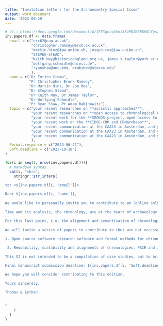 ```yaml
---
title: "Invitation letters for the Archaeometry Special Issue"
output: word_document
date: '2023-04-29'
---
```


```r
# cf.: https://docs.google.com/document/d/1FEXgenqAbui3XzMNIKSRGHOCYgsziSyAuOID34EFVek/edit#
inv.papers.df <- data.frame(
  email = c("erc62@cam.ac.uk",
            "christopher.ramsey@arch.ox.ac.uk",
            "martin.hinz@iaw.unibe.ch, joseph.roe@iaw.unibe.ch",
            "STEVEN-STEAD",
            "Keith.May@historicengland.org.uk, james.s.taylor@york.ac.uk",
            "wolfgang.schmidle@dainst.de",
            "ryanshaw@unc.edu, arabinow@utexas.edu"
            ),
  name = c("Dr Enrico Crema",
           "Pr Christopher Bronk Ramsey",
           "Dr Martin Hinz, Dr Joe Roe",
           "Dr Stephen Stead",
           "Dr Keith May, Dr James Taylor",
           "Dr Wolfgang Schmidle",
           "Pr Ryan Shaw, Pr Adam Rabinowitz"),
  topic = c("your recent researches on **aoristic approaches**",
            "your recent researches on **open access to chronological data**, **cross-dating and multi-resolution chronologies alignment**, or **radiocarbon dating**",
            "your recent work for the **XRONOS project, open access to chronological data, cross-dating and alignment of multi-resolution chronologies**",
            "your recent work on the **CIDOC-CRM and CRMarchaeo**",
            "your recent communication at the CAA23 in Amsterdam, and your work on 'The Matrix' particularly its FAIRability",
            "your recent communication at the CAA23 in Amsterdam, and your work on the **LOD gazetteer of cultural periods ChronOntology**",
            "your recent communication at the CAA23 in Amsterdam, and your work on the **LOD gazetteer of cultural periods PeriodO**"
            ),
  Formal.response = c("2023-06-21"),
  Soft.deadline = c("2023-10-18")
)

```


```r
for(i in seq(1, nrow(inv.papers.df))){
  # markdown syntax
  cat(i, "<br>",
    stringr::str_interp(
      "
to: <${inv.papers.df[i, 'email']}>  

Dear ${inv.papers.df[i, 'name']},  
  
We would like to personally invite you to contribute to an (online only) Archaeometry Special Issue on the subject of '*Chronological modelling: formal methods and research software*'. We were very intrigued by ${inv.papers.df[i, 'topic']}. We were wondering if you would consider a paper on this topic in the context of modelling chronology, in this or other contexts? If you are interested in taking up this invitation, please let us know by the ${inv.papers.df[i, 'Formal.response']}.  
  
Time and its analysis, the chronology, are at the heart of archaeology: one of the main objectives of the archaeologist is the establishment of a temporal framework for a given layer, site or material culture. But archaeology covers such a wide range of features, dispersed both in time and space, that contextual chronological assessments are constructed using very different tools, languages and techniques. It creates as many different frameworks as there are specialties, with notable differences in approaches depending on whether one is dealing with absolute or relative chronology, Prehistory or recent periods, laboratory techniques or cultural approaches, deterministic or statistical methods, etc. The aim of this Archaeometry Special Issue is (i) to review the state-of-the-art practices of the many different specialities on research software and formal methods for chronological modelling, and (ii) to open avenues for the alignment of archaeo-chronological data, according to FAIR principles, semantic web, and regardless of their precision (event date to century or season, summed probability densities, approximate duration, period with bevelled boundaries, etc.).  
  
For this last point, i.e. the alignment and semantisation of chronological data, we wish to work in an innovative way, with the collaborative and versioning platform GitHub so that you, and each of the Special Issue authors, can share samples of their time data in interoperable forms that respect the standards of open science. The digital form of the SI will of course allow the linking of research articles and data samples. You can already see this platform under construction here: https://github.com/historical-time/caa23/tree/main/archaeometry-si  
  
We will invite a series of papers to contribute to (but are not necessarily limited to) the following aspects of :  

1. Open source software research software and formal methods for chronological modelling: archaeometric dating, Bayesian, stratigraphic, seriation, temporal logics, etc.  

 2. Reusability, scalability and alignments of chronologies: FAIR and isostandards, cross-dating, high resolution downscaling and low resolution upscaling of temporal data on a common timeline (time registration) or multi-resolution alignement, uncertainty or fuzziness management, etc. 
 
This SI is not intended to be a compilation of case studies, but to bring together formal perspectives on chronological modelling, to review the most recent methods and avenues of development with a view to building interoperable chronologies over the *long term* and at large geographical scales.
 
Final manuscript submission deadline: ${inv.papers.df[i, 'Soft.deadline']}.

We hope you will consider contributing to this edition.
 
Yours sincerely,  

Thomas & Eythan
  
  
"
    )
  )
}

```

